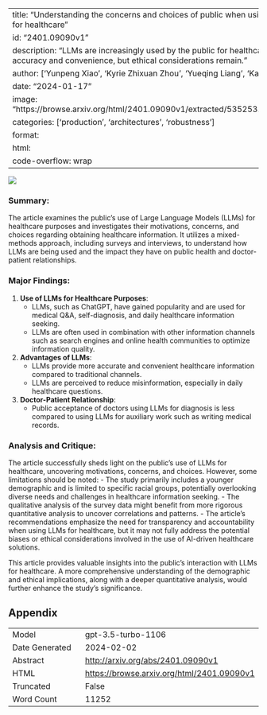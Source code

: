 
---
title: "Understanding the concerns and choices of public when using large language models for healthcare"
id: "2401.09090v1"
description: "LLMs are increasingly used by the public for healthcare information, offering accuracy and convenience, but ethical considerations remain."
author: ['Yunpeng Xiao', 'Kyrie Zhixuan Zhou', 'Yueqing Liang', 'Kai Shu']
date: "2024-01-17"
image: "https://browse.arxiv.org/html/2401.09090v1/extracted/5352531/images/searchLLM.png"
categories: ['production', 'architectures', 'robustness']
format:
  html:
    code-overflow: wrap
---

![](https://browse.arxiv.org/html/2401.09090v1/extracted/5352531/images/searchLLM.png)

### Summary:
The article examines the public's use of Large Language Models (LLMs) for healthcare purposes and investigates their motivations, concerns, and choices regarding obtaining healthcare information. It utilizes a mixed-methods approach, including surveys and interviews, to understand how LLMs are being used and the impact they have on public health and doctor-patient relationships.

### Major Findings:
1. **Use of LLMs for Healthcare Purposes**:
   - LLMs, such as ChatGPT, have gained popularity and are used for medical Q&A, self-diagnosis, and daily healthcare information seeking.
   - LLMs are often used in combination with other information channels such as search engines and online health communities to optimize information quality.

2. **Advantages of LLMs**:
   - LLMs provide more accurate and convenient healthcare information compared to traditional channels.
   - LLMs are perceived to reduce misinformation, especially in daily healthcare questions.

3. **Doctor-Patient Relationship**:
   - Public acceptance of doctors using LLMs for diagnosis is less compared to using LLMs for auxiliary work such as writing medical records.

### Analysis and Critique:
The article successfully sheds light on the public’s use of LLMs for healthcare, uncovering motivations, concerns, and choices. However, some limitations should be noted:
- The study primarily includes a younger demographic and is limited to specific racial groups, potentially overlooking diverse needs and challenges in healthcare information seeking.
- The qualitative analysis of the survey data might benefit from more rigorous quantitative analysis to uncover correlations and patterns.
- The article’s recommendations emphasize the need for transparency and accountability when using LLMs for healthcare, but it may not fully address the potential biases or ethical considerations involved in the use of AI-driven healthcare solutions.

This article provides valuable insights into the public's interaction with LLMs for healthcare. A more comprehensive understanding of the demographic and ethical implications, along with a deeper quantitative analysis, would further enhance the study's significance.

## Appendix

|          |          |
|----------|----------|
| Model     | gpt-3.5-turbo-1106       |
| Date Generated     | 2024-02-02       |
| Abstract | [http://arxiv.org/abs/2401.09090v1](http://arxiv.org/abs/2401.09090v1)        |
| HTML     | [https://browse.arxiv.org/html/2401.09090v1](https://browse.arxiv.org/html/2401.09090v1)       |
| Truncated       | False       |
| Word Count       | 11252       |